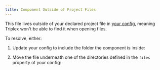 ```yaml
---
title: Component Outside of Project Files
---
```


This file lives outside of your declared project file in
[your config](/docs/get-started/settings), meaning Triplex won't be able to find
it when opening files.

To resolve, either:

1. Update your config to include the folder the component is inside:

   <MetaDiff source="files" target="path" action="add" transform="glob" />

2. Move the file underneath one of the directories defined in the `files`
   property of your config:

   <PickMeta pick="files" />
